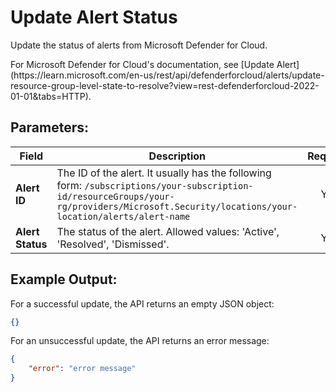
# Update Alert Status

Update the status of alerts from Microsoft Defender for Cloud.

<Callout type="info">
	For Microsoft Defender for Cloud's documentation, see [Update
	Alert](https://learn.microsoft.com/en-us/rest/api/defenderforcloud/alerts/update-resource-group-level-state-to-resolve?view=rest-defenderforcloud-2022-01-01&tabs=HTTP).
</Callout>

## Parameters:

| Field            | Description                                                                                                                                                                                 | Required |
| ---------------- | ------------------------------------------------------------------------------------------------------------------------------------------------------------------------------------------- | :------: |
| **Alert ID**     | The ID of the alert. It usually has the following form: `/subscriptions/your-subscription-id/resourceGroups/your-rg/providers/Microsoft.Security/locations/your-location/alerts/alert-name` |   Yes    |
| **Alert Status** | The status of the alert. Allowed values: 'Active', 'Resolved', 'Dismissed'.                                                                                                                 |   Yes    |

## Example Output:

For a successful update, the API returns an empty JSON object:

```json
{}
```

For an unsuccessful update, the API returns an error message:

```json
{
	"error": "error message"
}
```
